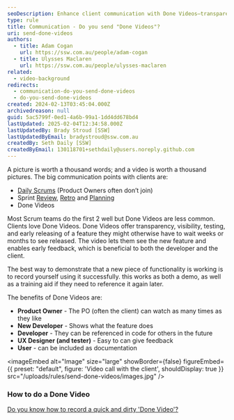 ```yaml
---
seoDescription: Enhance client communication with Done Videos—transparent, early-release feature demos fostering collaboration.
type: rule
title: Communication - Do you send "Done Videos"?
uri: send-done-videos
authors:
  - title: Adam Cogan
    url: https://ssw.com.au/people/adam-cogan
  - title: Ulysses Maclaren
    url: https://ssw.com.au/people/ulysses-maclaren
related:
  - video-background
redirects:
  - communication-do-you-send-done-videos
  - do-you-send-done-videos
created: 2024-02-13T03:45:04.000Z
archivedreason: null
guid: 5ac5799f-0ed1-4a6b-99a1-1dd4dd678bd4
lastUpdated: 2025-02-04T12:34:58.000Z
lastUpdatedBy: Brady Stroud [SSW]
lastUpdatedByEmail: bradystroud@ssw.com.au
createdBy: Seth Daily [SSW]
createdByEmail: 130118701+sethdaily@users.noreply.github.com
---
```


A picture is worth a thousand words; and a video is worth a thousand pictures. The big communication points with clients are:

* [Daily Scrums](/methodology-daily-scrums) (Product Owners often don’t join)
* Sprint [Review](/what-happens-at-a-sprint-review-meeting), [Retro](/what-happens-at-retro-meetings) and [Planning](/what-happens-at-a-sprint-planning-meeting)
* Done Videos

Most Scrum teams do the first 2 well but Done Videos are less common.
Clients love Done Videos. Done Videos offer transparency, visibility, testing, and early releasing of a feature they might otherwise have to wait weeks or months to see released. The video lets them see the new feature and enables early feedback, which is beneficial to both the developer and the client.

The best way to demonstrate that a new piece of functionality is working is to record yourself using it successfully. this works as both a demo, as well as a training aid if they need to reference it again later.

The benefits of Done Videos are:

* **Product Owner** - The PO (often the client) can watch as many times as they like
* **New Developer** - Shows what the feature does
* **Developer** - They can be referenced in code for others in the future
* **UX Designer (and tester)** - Easy to can give feedback
* **User** - can be included as documentation


<imageEmbed
  alt="Image"
  size="large"
  showBorder={false}
  figureEmbed={{
    preset: "default",
    figure: 'Video call with the client',
    shouldDisplay: true
  }}
  src="/uploads/rules/send-done-videos/images.jpg"
/>

### How to do a Done Video

[Do you know how to record a quick and dirty 'Done Video'?](/record-a-quick-and-dirty-done-video)
